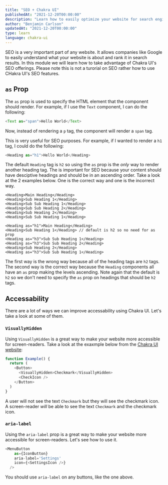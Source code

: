 ```yaml
---
title: "SEO + Chakra UI"
publishedAt: "2021-12-20T00:00:00"
description: "Learn how to easily optimize your website for search engine optimization (SEO) using Chakra UI."
author: "Benjamin Carlson"
updatedAt: "2021-12-20T00:00:00"
type: learn
language: chakra-ui
---
```


SEO is a very important part of any website. It allows companies like Google to easily understand what your website is about and rank it in search results. In this module we will learn how to take advantage of Chakra UI's SEO offerings. Please note this is not a turorial on SEO rather how to use CHakra UI's SEO features.

## `as` Prop

The `as` prop is used to specify the HTML element that the component should render. For example, if I use the `Text` component, I can do the following:

```javascript
<Text as="span">Hello World</Text>
```

Now, instead of rendering a `p` tag, the component will render a `span` tag.

This is very useful for SEO purposes. For example, if I wanted to render a `h1` tag, I could do the following:

```javascript
<Heading as="h1">Hello World</Heading>
```

The default `Heading` tag is `h2` so using the `as` prop is the *only* way to render another heading tag. The is important for SEO because your content should have desciptive headings and should be in an ascending order. Take a look at the 2 examples below. One is the correct way and one is the incorrect way.

```javascript:wrong&nbspway!
<Heading>Main Heading</Heading>
<Heading>Sub Heading 1</Heading>
<Heading>Sub Sub Heading 1</Heading>
<Heading>Sub Sub Heading 2</Heading>
<Heading>Sub Heading 2</Heading>
<Heading>Sub Sub Heading 1</Heading>
```

```javascript:correct&nbspway!
<Heading as="h1">Main Heading</Heading>
<Heading>Sub Heading 1</Heading> // default is h2 so no need for as prop
<Heading as="h3">Sub Sub Heading 1</Heading>
<Heading as="h3">Sub Sub Heading 2</Heading>
<Heading>Sub Heading 2</Heading>
<Heading as="h3">Sub Sub Heading 1</Heading>
```

The first way is the wrong way because all of the heading tags are `h2` tags. The second way is the correct way because the `Heading` components all have an `as` prop making the levels ascending. Note again that the default is `h2` so we don't need to specify the `as` prop on headings that should be `h2` tags.

## Accessability

There are a lot of ways we can improve accessability using Chakra UI. Let's take a look at some of them.

### `VisuallyHidden`

Using `VisuallyHidden` is a great way to make your website more accessible for screen-readers. Take a look at the exaxmple below from the [Chakra UI website](https://chakra-ui.com/docs/disclosure/visually-hidden#visuallyhidden-example):

```javascript
function Example() {
  return (
    <Button>
      <VisuallyHidden>Checkmark</VisuallyHidden>
      <CheckIcon />
    </Button>
  )
}
```

A user will not see the text `Checkmark` but they will see the checkmark icon. A screen-reader *will* be able to see the text `Checkmark` and the checkmark icon.

### `aria-label`

Using the `aria-label` prop is a great way to make your website more accessible for screen-readers. Let's see how to use it.

```javascript
<MenuButton
    as={IconButton}
    aria-label='Settings'
    icon={<SettingsIcon />}
  />
```

You should use `aria-label` on any buttons, like the one above.